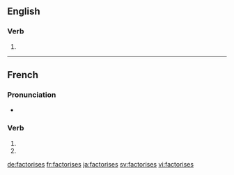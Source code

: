 {{also|factorisés}}
==English==

===Verb===
{{head|en|verb form}}

# {{en-third-person singular of|factorise}}

----

==French==

===Pronunciation===
* {{homophones|lang=fr|factorise|factorisent}}

===Verb===
{{fr-verb-form}}

# {{inflection of|factoriser||2|s|pres|ind|lang=fr}}
# {{inflection of|factoriser||2|s|pres|sub|lang=fr}}

[[de:factorises]]
[[fr:factorises]]
[[ja:factorises]]
[[sv:factorises]]
[[vi:factorises]]